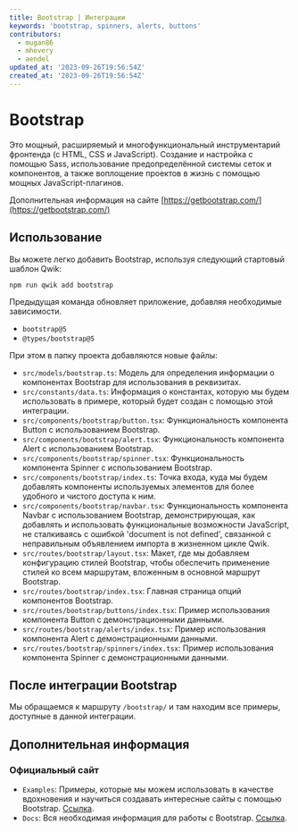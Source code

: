 ```yaml
---
title: Bootstrap | Интеграции
keywords: 'bootstrap, spinners, alerts, buttons'
contributors:
  - mugan86
  - mhevery
  - aendel
updated_at: '2023-09-26T19:56:54Z'
created_at: '2023-09-26T19:56:54Z'
---
```


# Bootstrap

Это мощный, расширяемый и многофункциональный инструментарий фронтенда (с HTML, CSS и JavaScript). Создание и настройка с помощью Sass, использование предопределённой системы сеток и компонентов, а также воплощение проектов в жизнь с помощью мощных JavaScript-плагинов.

Дополнительная информация на сайте [https://getbootstrap.com/](https://getbootstrap.com/)

## Использование

Вы можете легко добавить Bootstrap, используя следующий стартовый шаблон Qwik:

```shell
npm run qwik add bootstrap
```

Предыдущая команда обновляет приложение, добавляя необходимые зависимости.

- `bootstrap@5`
- `@types/bootstrap@5`

При этом в папку проекта добавляются новые файлы:

- `src/models/bootstrap.ts`: Модель для определения информации о компонентах Bootstrap для использования в реквизитах.
- `src/constants/data.ts`: Информация о константах, которую мы будем использовать в примере, который будет создан с помощью этой интеграции.
- `src/components/bootstrap/button.tsx`: Функциональность компонента Button с использованием Bootstrap.
- `src/components/bootstrap/alert.tsx`:  Функциональность компонента Alert с использованием Bootstrap.
- `src/components/bootstrap/spinner.tsx`: Функциональность компонента Spinner с использованием Bootstrap.
- `src/components/bootstrap/index.ts`: Точка входа, куда мы будем добавлять компоненты используемых элементов для более удобного и чистого доступа к ним.
- `src/components/bootstrap/navbar.tsx`: Функциональность компонента Navbar с использованием Bootstrap, демонстрирующая, как добавлять и использовать функциональные возможности JavaScript, не сталкиваясь с ошибкой 'document is not defined', связанной с неправильным объявлением импорта в жизненном цикле Qwik.
- `src/routes/bootstrap/layout.tsx`: Макет, где мы добавляем конфигурацию стилей Bootstrap, чтобы обеспечить применение стилей ко всем маршрутам, вложенным в основной маршрут Bootstrap.
- `src/routes/bootstrap/index.tsx`: Главная страница опций компонентов Bootstrap.
- `src/routes/bootstrap/buttons/index.tsx`: Пример использования компонента Button с демонстрационными данными.
- `src/routes/bootstrap/alerts/index.tsx`: Пример использования компонента Alert с демонстрационными данными.
- `src/routes/bootstrap/spinners/index.tsx`: Пример использования компонента Spinner с демонстрационными данными.

## После интеграции Bootstrap

Мы обращаемся к маршруту `/bootstrap/` и там находим все примеры, доступные в данной интеграции.

## Дополнительная информация

### Официальный сайт

- `Examples`: Примеры, которые мы можем использовать в качестве вдохновения и научиться создавать интересные сайты с помощью Bootstrap. [Ссылка](https://getbootstrap.com/docs/5.3/examples/).
- `Docs`: Вся необходимая информация для работы с Bootstrap. [Ссылка](https://getbootstrap.com/docs/5.3/getting-started/introduction/).
